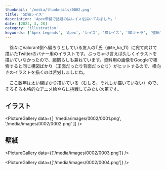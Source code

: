 ```yaml
---
thumbnail: '/media/thumbnails/0002.png'
title: 'SD猫レイス'
description: 'Apex甲斐で話題の猫レイスを描いてみました。'
date: [2022, 3, 28]
category: 'illustration'
keywords: ['Apex Legends', 'Apex', 'レイス', '猫レイス', 'SDキャラ', '壁紙']
---
```


　徐々にValorant側へ偏ろうとしている友人のT氏（<Link href='https://twitter.com/te_ka_11'>@te_ka_11</Link>）に宛て向けて描いたTwitterのバナー用のイラストです。ぶっちゃけ言えば久しくイラストを描いていなかったので、腕慣らしも兼ねています。資料用の画像をGoogleで検索すると同じ構図ばかり（正面だったり背面だったり）がヒットするので、横向きのイラストを描くのは苦労しましたね。

　ここ数年は太い線ばかり描いている（むしろ、それしか描いていない）ので、そろそろ本格的なアニメ絵やらに挑戦してみたい次第です。

## イラスト

<PictureGallery data={[
    '/media/images/0002/0001.png',
    '/media/images/0002/0002.png'
]} />

## 壁紙

<PictureGallery data={['/media/images/0002/0003.png']} />

<PictureGallery data={['/media/images/0002/0004.png']} />
